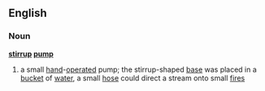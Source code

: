 ==English==
===Noun===
'''[[stirrup]] [[pump]]'''
# a small [[hand]]-[[operated]] pump; the stirrup-shaped [[base]] was placed in a [[bucket]] of [[water]], a small [[hose]] could direct a stream onto small [[fire]]s